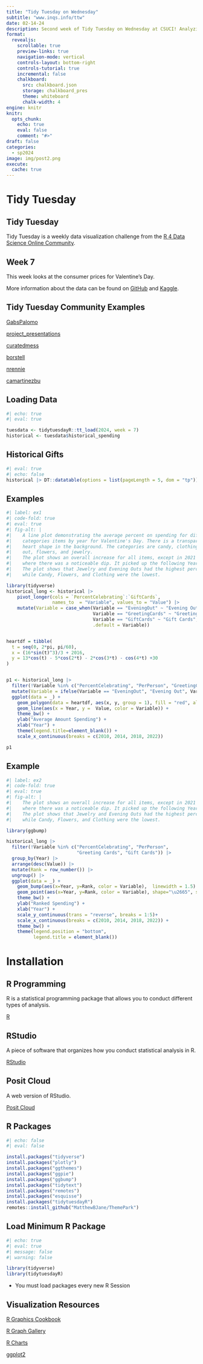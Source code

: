 ```yaml
---
title: "Tidy Tuesday on Wednesday"
subtitle: "www.inqs.info/ttw"
date: 02-14-24
description: Second week of Tidy Tuesday on Wednesday at CSUCI! Analyzing Valentines day sales.
format:
  revealjs:
    scrollable: true
    preview-links: true
    navigation-mode: vertical
    controls-layout: bottom-right
    controls-tutorial: true
    incremental: false 
    chalkboard:
      src: chalkboard.json
      storage: chalkboard_pres
      theme: whiteboard
      chalk-width: 4
engine: knitr
knitr:
  opts_chunk: 
    echo: true
    eval: false
    comment: "#>" 
draft: false
categories:
  - sp2024
image: img/post2.png
execute: 
  cache: true
---
```


# Tidy Tuesday

## Tidy Tuesday

Tidy Tuesday is a weekly data visualization challenge from the [R 4 Data Science Online Community](https://github.com/rfordatascience/tidytuesday).

## Week 7

This week looks at the consumer prices for Valentine's Day.

::: fragment
More information about the data can be found on [GitHub](https://github.com/rfordatascience/tidytuesday/blob/master/data/2024/2024-02-13/readme.md) and [Kaggle](https://www.kaggle.com/datasets/infinator/happy-valentines-day-2022).
:::


## Tidy Tuesday Community Examples

[GabsPalomo](https://github.com/GabsPalomo/myTidyTuesdayContributions/tree/main/2024_02_13_valentines_day)

[project_presentations](https://github.com/Aditya-Dahiya/projects_presentations/blob/main/projects/tidy_valentine_day.R)

[curatedmess](https://github.com/curatedmess/TidyTuesday/tree/main/2024/02132024)

[borstell](https://github.com/borstell/tidytuesday/tree/main/2024/2024-02-13)

[nrennie](https://github.com/nrennie/tidytuesday/tree/main/2024/2024-02-13)

[camartinezbu](https://github.com/camartinezbu/tidytuesday/tree/main/2024/2024-week7)

## Loading Data

```r
#| echo: true
#| eval: true

tuesdata <- tidytuesdayR::tt_load(2024, week = 7)
historical <- tuesdata$historical_spending
```

## Historical Gifts

```r
#| eval: true
#| echo: false
historical |> DT::datatable(options = list(pageLength = 5, dom = "tp"))
```


## Examples

```r
#| label: ex1
#| code-fold: true
#| eval: true
#| fig-alt: |
#|    A line plot demonstrating the average percent on spending for different
#|    categories items by year for Valentine's Day. There is a transparent 
#|    heart shape in the background. The categories are candy, clothing, evening
#|    out, flowers, and jewelry. 
#|    The plot shows an overall increase for all items, except in 2021
#|    where there was a noticeable dip. It picked up the following Year.
#|    The plot shows that Jewelry and Evening Outs had the highest percentage, 
#|    while Candy, Flowers, and Clothing were the lowest.

library(tidyverse)
historical_long <- historical |> 
    pivot_longer(cols = `PercentCelebrating`:`GiftCards`,
                 names_to  = "Variable", values_to = "Value") |> 
    mutate(Variable = case_when(Variable == "EveningOut" ~ "Evening Out",
                                Variable == "GreetingCards" ~ "Greeting Cards",
                                Variable == "GiftCards" ~ "Gift Cards", 
                                .default = Variable)) 


heartdf = tibble(
  t = seq(0, 2*pi, pi/60),
  x = (16*sin(t)^3)/3 + 2016,
  y = 13*cos(t) - 5*cos(2*t) - 2*cos(3*t) - cos(4*t) +30
)


p1 <- historical_long |> 
  filter(!Variable %in% c("PercentCelebrating", "PerPerson", "GreetingCards", "GiftCards")) |> 
  mutate(Variable = ifelse(Variable == "EveningOut", "Evening Out", Variable)) |> 
  ggplot(data = _) +
    geom_polygon(data = heartdf, aes(x, y, group = 1), fill = "red", alpha = 0.2) +
    geom_line(aes(x = Year, y =  Value, color = Variable)) +
    theme_bw() +
    ylab("Average Amount Spending") +
    xlab("Year") +
    theme(legend.title=element_blank()) +
    scale_x_continuous(breaks = c(2010, 2014, 2018, 2022))

p1

```

## Example


```r
#| label: ex2
#| code-fold: true
#| eval: true
#| fig-alt: |
#|    The plot shows an overall increase for all items, except in 2021
#|    where there was a noticeable dip. It picked up the following Year.
#|    The plot shows that Jewelry and Evening Outs had the highest percentage, 
#|    while Candy, Flowers, and Clothing were the lowest.

library(ggbump)

historical_long |> 
  filter(!Variable %in% c("PercentCelebrating", "PerPerson", 
                          "Greeting Cards", "Gift Cards")) |> 
  group_by(Year) |>
  arrange(desc(Value)) |> 
  mutate(Rank = row_number()) |> 
  ungroup() |> 
  ggplot(data = _) +
    geom_bump(aes(x=Year, y=Rank, color = Variable),  linewidth = 1.5) +
    geom_point(aes(x=Year, y=Rank, color = Variable), shape="\u2665", size = 12) +
    theme_bw() +
    ylab("Ranked Spending") +
    xlab("Year") +
    scale_y_continuous(trans = "reverse", breaks = 1:5)+
    scale_x_continuous(breaks = c(2010, 2014, 2018, 2022)) + 
    theme_bw() +
    theme(legend.position = "bottom",
          legend.title = element_blank())

```


# Installation

## R Programming

R is a statistical programming package that allows you to conduct different types of analysis.

[R](https://www.r-project.org/)

## RStudio

A piece of software that organizes how you conduct statistical analysis in R.

[RStudio](https://posit.co/downloads/)

## Posit Cloud

A web version of RStudio.

[Posit Cloud](https://posit.cloud/login)

## R Packages

```r
#| echo: false
#| eval: false

install.packages("tidyverse")
install.packages("plotly")
install.packages("ggthemes")
install.packages("ggpie")
install.packages("ggbump")
install.packages("tidytext")
install.packages("remotes")
install.packages("esquisse")
install.packages("tidytuesdayR")
remotes::install_github("MatthewBJane/ThemePark")

```


## Load Minimum R Package

```r
#| echo: true
#| eval: true
#| message: false
#| warning: false

library(tidyverse)
library(tidytuesdayR)

```


- You must load packages every new R Session

## Visualization Resources

[R Graphics Cookbook](https://r-graphics.org/)

[R Graph Gallery](https://r-graph-gallery.com/)

[R Charts](https://r-charts.com/)

[ggplot2](https://ggplot2.tidyverse.org/)


